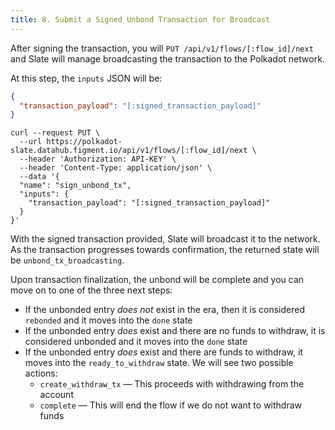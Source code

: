 ```yaml
---
title: 8. Submit a Signed Unbond Transaction for Broadcast
---
```


After signing the transaction, you will `PUT /api/v1/flows/[:flow_id]/next` and Slate will manage broadcasting the transaction to the Polkadot network.

At this step, the `inputs` JSON will be:

```json title="inputs"
{
  "transaction_payload": "[:signed_transaction_payload]"
}
```

```text title="Example curl request"
curl --request PUT \
  --url https://polkadot-slate.datahub.figment.io/api/v1/flows/[:flow_id]/next \
  --header 'Authorization: API-KEY' \
  --header 'Content-Type: application/json' \
  --data '{
  "name": "sign_unbond_tx",
  "inputs": {
    "transaction_payload": "[:signed_transaction_payload]"
  }
}'
```

With the signed transaction provided, Slate will broadcast it to the network. As the transaction progresses towards confirmation, the returned state will be `unbond_tx_broadcasting`.

Upon transaction finalization, the unbond will be complete and you can move on to one of the three next steps:

- If the unbonded entry _does not_ exist in the era, then it is considered `rebonded` and it moves into the `done` state
- If the unbonded entry _does_ exist and there are no funds to withdraw, it is considered unbonded and it moves into the `done` state
- If the unbonded entry _does_ exist and there are funds to withdraw, it moves into the `ready_to_withdraw` state. We will see two possible actions:
  - `create_withdraw_tx` — This proceeds with withdrawing from the account
  - `complete` — This will end the flow if we do not want to withdraw funds
